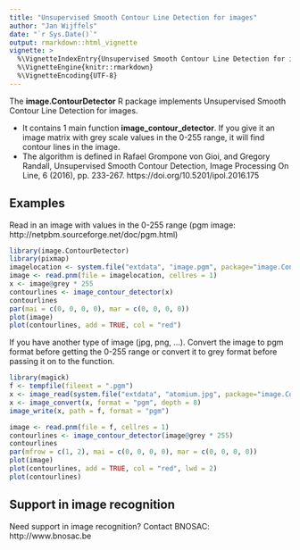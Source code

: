 ```yaml
---
title: "Unsupervised Smooth Contour Line Detection for images"
author: "Jan Wijffels"
date: "`r Sys.Date()`"
output: rmarkdown::html_vignette
vignette: >
  %\VignetteIndexEntry{Unsupervised Smooth Contour Line Detection for images}
  %\VignetteEngine{knitr::rmarkdown}
  %\VignetteEncoding{UTF-8}
---
```


The  **image.ContourDetector** R package implements Unsupervised Smooth Contour Line Detection for images.

- It contains 1 main function **image_contour_detector**. If you give it an image matrix with grey scale values in the 0-255 range, it will find contour lines in the image.
- The algorithm is defined in Rafael Grompone von Gioi, and Gregory Randall, Unsupervised Smooth Contour Detection, Image Processing On Line, 6 (2016), pp. 233-267. https://doi.org/10.5201/ipol.2016.175


## Examples

Read in an image with values in the 0-255 range (pgm image: http://netpbm.sourceforge.net/doc/pgm.html)

```r
library(image.ContourDetector)
library(pixmap)
imagelocation <- system.file("extdata", "image.pgm", package="image.ContourDetector")
image <- read.pnm(file = imagelocation, cellres = 1)
x <- image@grey * 255
contourlines <- image_contour_detector(x)
contourlines
par(mai = c(0, 0, 0, 0), mar = c(0, 0, 0, 0))
plot(image)
plot(contourlines, add = TRUE, col = "red")
```

If you have another type of image (jpg, png, ...). Convert the image to pgm format before getting the 0-255 range or convert it to grey format before passing it on to the function.

```r
library(magick)
f <- tempfile(fileext = ".pgm")
x <- image_read(system.file("extdata", "atomium.jpg", package="image.ContourDetector"))
x <- image_convert(x, format = "pgm", depth = 8)
image_write(x, path = f, format = "pgm")

image <- read.pnm(file = f, cellres = 1)
contourlines <- image_contour_detector(image@grey * 255)
contourlines
par(mfrow = c(1, 2), mai = c(0, 0, 0, 0), mar = c(0, 0, 0, 0))
plot(image)
plot(contourlines, add = TRUE, col = "red", lwd = 2)
plot(contourlines)
```

## Support in image recognition

Need support in image recognition?
Contact BNOSAC: http://www.bnosac.be



